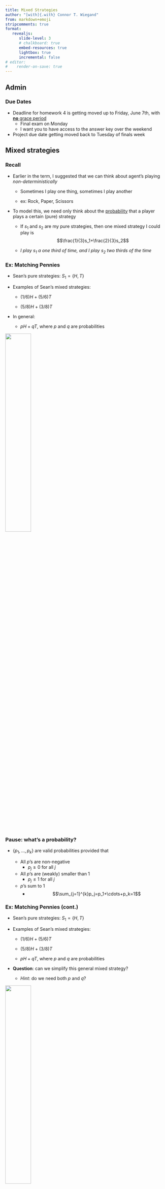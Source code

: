 ```yaml
---
title: Mixed Strategies
author: "[with]{.with} Connor T. Wiegand"
from: markdown+emoji
stripcomments: true
format: 
   revealjs:
      slide-level: 3
      # chalkboard: true
      embed-resources: true
      lightbox: true
      incremental: false
# editor:
#    render-on-save: true
---
```


## Admin

### Due Dates

:::{.nonincremental}
- Deadline for homework 4 is getting moved up to Friday, June 7th, with [**no** grace period]{.ul}
   - Final exam on Monday
   - I want you to have access to the answer key over the weekend

- Project due date getting moved back to Tuesday of finals week

:::


## Mixed strategies

### Recall

- Earlier in the term, I suggested that we can think about agent's playing _non-deterministically_

   - Sometimes I play one thing, sometimes I play another

   - ex: Rock, Paper, Scissors

- To model this, we need only think about the [probability]{.ul} that a player plays a certain (pure) strategy

   - If $s_1$ and $s_2$ are my pure strategies, then one mixed strategy I could play is 
   $$\frac{1}{3}s_1+\frac{2}{3}s_2$$

   - _I play $s_1$ a one third of time, and I play $s_2$ two thirds of the time_

### Ex: Matching Pennies

- Sean's pure strategies: $S_1=\{H, T\}$

- Examples of Sean's mixed strategies:

   - $(1/6)H + (5/6)T$

   - $(5/8)H + (3/8)T$

- In general: 

   - $pH + qT$, where $p$ and $q$ are probabilities

![](imgs/matching-pennies.png){fig-align="right" width=40%}

### Pause: what's a probability?

- $\{p_1, \dots, p_k\}$ are valid probabilities provided that 

   - All $p$'s are non-negative
      - $p_j\ge 0$ for all $j$

   - All $p$'s are (weakly) smaller than 1
      - $p_j\le 1$ for all $j$

   - $p$'s sum to 1
      - $$\sum_{j=1}^{k}p_j=p_1+\cdots+p_k=1$$

### Ex: Matching Pennies (cont.)

- Sean's pure strategies: $S_1=\{H, T\}$

- Examples of Sean's mixed strategies:

   - $(1/6)H + (5/6)T$

   - $(5/8)H + (3/8)T$

   - $pH + qT$, where $p$ and $q$ are probabilities

- [**Question**]{.alert2}: can we simplify this general mixed strategy?

   - _Hint_: do we need both $p$ and $q$?

![](imgs/matching-pennies.png){fig-align="right" width=40%}


### \# of Parameters

- Consider $pH + qT$; what's true about $p$ and $q$?

   - $p,q\ge 0$

   - $p,q \le 1$

   - $p+q=1$

- Based on the last point, we can rewrite $q$ as $$q=1-p$$

- Using this, let's rewrite Sean's strategy as $$pH+(1-p)T$$

   - Now, Sean's mixed strategy can be written using only 1 parameter

   - In general, a mixed strategy composed of $m$ pure strategies only needs $m-1$ probabilities


### Interpreting Mixed Strategies

::::{.columns}
:::{.column width=50%}
- Sean's mixed strategy: $pH+(1-p)T$

   - What happens when $p=0$?

      - $0H+(1-0)T=0H+1T=T$

      - Sean plays Tails all the time

   - What happens when $p=1$?

      - $1H+(1-1)T=1H+0T=H$

      - Sean plays Heads all the time

:::

:::{.column width=50%}

![](imgs/matching-pennies.png){fig-align="right" width=90%}
:::
::::

- Technically, any pure strategy is a (degenerate) mixed strategy

   - If we want to be certain that we aren't talking about pure strategies, we might use the term [**truly mixed strategy**]{.hi}

      - However, we can often get away with just using _mixed strategy_ and understanding what we mean based on context


### Notation

- If $S_i=\{s_1, \dots, s_{k}\}$ denotes a player's pure strategies in a game

- Then $\Sigma_i$ denotes a player's [mixed]{.hi} strategies in a game

   - An example strategy, call it $\sigma$, takes the form $$\sigma=p_1 s_1 + \dots + p_k s_k$$

      where $p_\ell$ are probabilities

- Limiting ourselves to 2-player games, we can typcially get away with $p, q, r$ for probabilities, and $\sigma$, $\tau$^[_sigma_ and _tau_] for the names of mixed strategies

- Again: a [**truly mixed strategy**]{.hi} is one where there is no $p_\ell=1$

- Similarly, a [**totally**]{.hi .ul} [**mixed strategy**]{.hi} is one where there is no $p_\ell=0$
   - That is, every pure strategy a player has gets played with positive probability
   - This term will also rarely be used

### Ex

- General Mixed Strategy:

   $$\sigma=p_X X + p_Y Y + p_Z Z$$

- Example of truly, not totally mixed strategy:

   $$\hat\sigma=0.35X+0.65Z$$

- Example of totally mixed strategy:

   $$\tilde\sigma=0.3X+0.1Y+0.6Z$$

![](imgs/3x3-mixed.png){fig-align="right" width=40%}


## Context 

### Setting

- Where do mixed strategies exist?

   - Everywhere, but we will limit our discussion to 2-player normal form games

   - If I ask you for [all]{.ul} NE of a normal form game, I mean both mixed and pure-strategy

   - On the other hand, if I ask for [all]{.ul} NE in an extensive form game, I mean both vanilla (pure-strategy) and subgame-perfect
      - I'll never ask for mixed strategies in extensive form games, even though we could talk about them

### The importance of mixed strategies

- What Nash did for his dissertation is show that, when we allow for mixed strategies, every "reasonable"^[See week 3 notes for definition] game has _some_ Nash equilibrium

- Remarks
   - I want you to assume that every game I show you in this class is "reasonable"
   - In particular, I'm never looking for the answer "this game does not have any NE"
   - Maybe none _of a certain flavor_ or _class_, but not "none"

- Reminder: What is a NE? 
   - Intersection of Best Responses

## When would someone mix?

### Example

- Let's return to matching pennies: 

- Let's assume -- for whatever reason -- that Sean is playing _some_ mixed strategy $\sigma=pH+(1-p)T$
   - $p$: prob. of playing Heads
   - $1-p$: prob. of playing Tails

![](imgs/matching-pennies.png){fig-align="right" width=40%}

### When will someone play a mixed strategy?

- Let's take for granted that Sean might be playing a mixed strategy

- Given this, Bean is thinking about playing a mixed strategy as well. When does it make sense to do so?
   - Let's compare $E[u_B(\sigma, H)]$ vs. $E[u_B(\sigma, T)]$

1. Suppose $E[u_B(\sigma, H)] > E[u_B(\sigma, T)]$
   - "Bean gets a higher e.p.^[expected payoff] from playing H than T"
   - So: does Bean have any reason to play $T$?
      - No! That would be adding probability to a worse outcome
      - Bean should just play $H$

### When will someone play a mixed strategy? (cont.)

:::{.nonincremental}
1. Suppose $E[u_B(\sigma, H)] > E[u_B(\sigma, T)]$
   - "Bean gets a higher e.p. from playing H than T"
   - So Bean should just play $H$
:::

2. Instead suppose $E[u_B(\sigma, H)] < E[u_B(\sigma, T)]$
   - "Bean gets a higher e.p. from playing T than H"
   - Does Bean have any reason to play $H$?
      - No! Bean should just play $T$

- Should you ever play a mixed strategy that includes quitting?
   - Not if you want to win
   - Juking out your opponent doesn't work -- even if your opponent doesn't expect it -- if you go out of bounds

### When will someone play a mixed strategy? (cont.)

1. Suppose $E[u_B(\sigma, H)] > E[u_B(\sigma, T)]$
   - Bean should just play $H$
2. Suppose $E[u_B(\sigma, H)] < E[u_B(\sigma, T)]$
   - Bean should just play $T$
3. What if $E[u_B(\sigma, H)] = E[u_B(\sigma, T)]$?
   - What does this say in words?
   - "Bean is _indifferent_ between playing $H$ and $T$"

- If Bean gets equal (expected) payoffs from playing either pure strategy, then (and only then) will they have reason to play a mixed strategy

- This holds true in general:
   - An agent will only play a mixed strategy when they are indifferent between a subset of their pure strategies, _holding fixed what the other player is doing_
   - ...and, assuming these strategies are the best pure strategies they can play, in response to the opponent's strategy
      - Ex. suppose _scream_ $\sim$ _cry_, but _**try**_ is better than both

## Finding MSNE

### Start Somewhere

- Suppose Bean is playing some mixed strategy $\tau=qH+(1-q)T$

- What is $E[u_S(H, \tau)]$? $E[u_S(T, \tau)]$?

   - $E[u_S(H, \tau)]$ 
      $$ = q \cdot u_S(H,H) + (1-q) \cdot u_S(T,H) = q(1) + (1-q)(-1) = 2q-1$$

   - $E[u_S(T, \tau)]$ 
      
      $$ = q \cdot u_S(H,T) + (1-q) \cdot u_S(T,T) = q(-1)+(1-q)(1)=1-2q$$

- When will Sean (rationally) play a mixed strategy?

![](imgs/mp-tau.png){fig-align="right" width=40%}

### When does Sean mix?

:::{.nonincremental}
- $E[u_S(H, \tau)]=2q-1$ 

- $E[u_S(T, \tau)]=1-2q$ 
:::

- When will Sean (rationally) play a mixed strategy?

   - When $E[u_S(H, \tau)] = E[u_S(T, \tau)]$
   
   - Why? 

      - Suppose this wasn't true... (Go back a few slides)

- 
   \begin{align*}
   E[u_S(H, \tau)] &= E[u_S(T, \tau)]\\
   2q-1 &= 1-2q\\
   4q &= 2\\
   q &= \frac{1}{2}

   \end{align*}

- So?

### When does Sean mix? (cont.)

- Sean can rationally play a mixed strategy when $q=\frac{1}{2}$

- Remember: we assumed Bean was playing $\tau=qH+(1-q)T$

- So, Sean will mix when Bean is playing $\tau=0.5H+0.5T$

### Take it back now y'all

- Now suppose -- for whatever reason -- that Sean is playing some mixed strategy $$\sigma=pH+(1-p)T$$

- When will Bean mix?

   - If Bean's expected payoff of playing $H$ was greater than their expected payoff of playing $T$, then they should play the pure strategy $H$

   - If Bean's expected payoff of playing $T$ was greater than their expected payoff of playing $H$, then they should play the pure strategy $T$

   - So, Bean should mix when the expected payoffs of playing their pure strategies are equal: $$E[u_B(\sigma, H)]=E[u_B(\sigma, T)]$$

### When will Bean mix?

- Bean will mix when $$E[u_B(\sigma, H)]=E[u_B(\sigma, T)]$$

   - $E[u_B(\sigma, H)]=p(-1)+(1-p)(1)=1-2p$

   - $E[u_B(\sigma, T)]=p(1)+(1-p)(-1)=2p-1$

- $1-2p = 2p-1$ $\implies$ $p=\frac{1}{2}$ 

- Bean will rationally mix when $p=\frac{1}{2}$

![](imgs/mp-sigma.png){fig-align="right" width=40%}

### When will Bean mix? (cont.)

- Recall: Sean's strategy is $\sigma=pH+(1-p)T$

- Therefore, Bean will rationally play a mixed strategy when Sean is playing $$\sigma\left(p=\frac{1}{2}\right)=0.5H+0.5T$$

- [**And**]{.alert}, we know that Sean will rationally play a mixed strategy when Bean is playing $\tau(\frac{1}{2})=0.5H+0.5T$

- ...

- Therefore, each player can best-respond to each other with the strategy profile $$\left(\sigma(1/2), \tau(1/2)\right)=\left(0.5H+0.5T, 0.5H+0.5T\right)$$

- This is our [Mixed Strategy Nash Equilibrium]{.hi}

## Next time

### What does this tell us?

- Let's return to just before we solved for when Bean mixes

### What should Sean do?

- Sean can rationally play a mixed strategy when $q=\frac{1}{2}$

- I want you now to think of tau as a function
   
   - $\tau(\cdot)$ takes in a probability and spits out a particular mixed strategy

   - Our $\tau$ at the beginning was just an arbitrary output^[instance] of $\tau(q)$

- Sean can rationally mix when Bean is playing $\tau(1/2)$

- [**Question**]{.alert2}: what [_should_]{.ul} Sean do?

   - There are a lot of mixed strategies Sean could play

      - Infinite of the form $\sigma=pH+(1-p)T$

   - Recall: We **know** (by assumption) that Sean is indifferent between playing Heads and playing Tails in response to $\tau(1/2)$
      
      - It turns out that Sean will be indifferent between Heads, Tails, and [any mixed strategy]{.ul .alert} in response to $\tau(1/2)$

### 